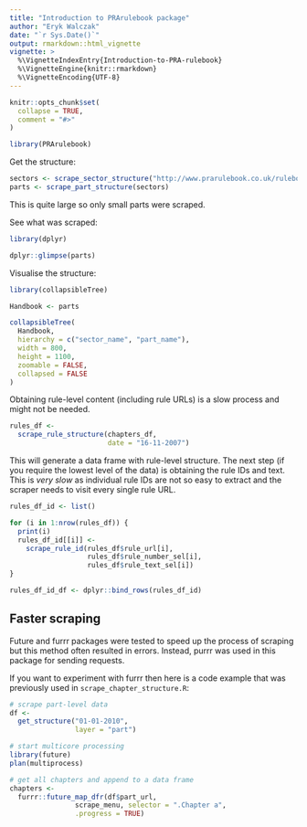 ```yaml
---
title: "Introduction to PRArulebook package"
author: "Eryk Walczak"
date: "`r Sys.Date()`" 
output: rmarkdown::html_vignette
vignette: >
  %\VignetteIndexEntry{Introduction-to-PRA-rulebook}
  %\VignetteEngine{knitr::rmarkdown}
  %\VignetteEncoding{UTF-8}
---
```


```r
knitr::opts_chunk$set(
  collapse = TRUE,
  comment = "#>"
)
```

```r
library(PRArulebook)
```

Get the structure:

```r
sectors <- scrape_sector_structure("http://www.prarulebook.co.uk/rulebook/Home/Handbook/22-03-2006")
parts <- scrape_part_structure(sectors)
```

This is quite large so only small parts were scraped.

See what was scraped:

```r
library(dplyr)

dplyr::glimpse(parts)
```


Visualise the structure:

```r
library(collapsibleTree)

Handbook <- parts

collapsibleTree(
  Handbook,
  hierarchy = c("sector_name", "part_name"),
  width = 800,
  height = 1100,
  zoomable = FALSE,
  collapsed = FALSE
)
```

Obtaining rule-level content (including rule URLs) is a slow process and might not be needed. 

```r
rules_df <-
  scrape_rule_structure(chapters_df,
                        date = "16-11-2007")
```

This will generate a data frame with rule-level structure. The next step (if you require the lowest level of the data) is obtaining the rule IDs and text. This is *very slow* as individual rule IDs are not so easy to extract and the scraper needs to visit every single rule URL.

```r
rules_df_id <- list()

for (i in 1:nrow(rules_df)) {
  print(i)
  rules_df_id[[i]] <-
    scrape_rule_id(rules_df$rule_url[i],
                   rules_df$rule_number_sel[i],
                   rules_df$rule_text_sel[i])
}

rules_df_id_df <- dplyr::bind_rows(rules_df_id)
```

## Faster scraping

Future and furrr packages were tested to speed up the process of scraping but this method often resulted in errors. Instead, purrr was used in this package for sending requests.

If you want to experiment with furrr then here is a code example that was previously used in `scrape_chapter_structure.R`:

```r
# scrape part-level data
df <-
  get_structure("01-01-2010",
                layer = "part")

# start multicore processing
library(future)
plan(multiprocess)

# get all chapters and append to a data frame
chapters <-
  furrr::future_map_dfr(df$part_url,
                scrape_menu, selector = ".Chapter a",
                .progress = TRUE)
```

